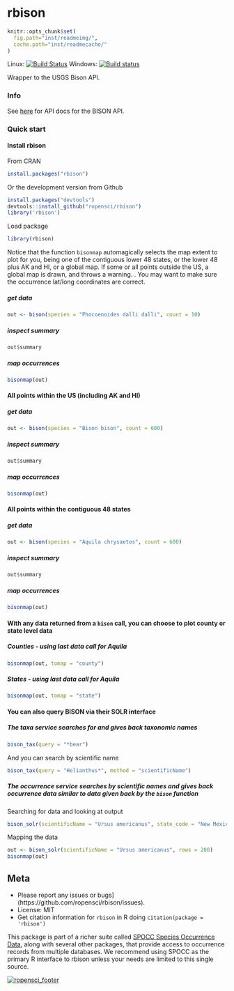 rbison
======

```r
knitr::opts_chunk$set(
  fig.path="inst/readmeimg/",
  cache.path="inst/readmecache/"
)
```

Linux: [![Build Status](https://api.travis-ci.org/ropensci/rbison.png)](https://travis-ci.org/ropensci/rbison)
Windows: [![Build status](https://ci.appveyor.com/api/projects/status/fue2n8wgmjptgoe6?svg=true)](https://ci.appveyor.com/project/sckott/rbison)

Wrapper to the USGS Bison API.

### Info

See [here](http://bison.usgs.ornl.gov/doc/services.jsp) for API docs for the BISON API.


### Quick start

#### Install rbison

From CRAN

```r
install.packages("rbison")
```

Or the development version from Github

```r
install.packages("devtools")
devtools::install_github("ropensci/rbison")
library('rbison')
```

Load package

```r
library(rbison)
```

Notice that the function `bisonmap` automagically selects the map extent to plot for you, being one of the contiguous lower 48 states, or the lower 48 plus AK and HI, or a global map. If some or all points outside the US, a global map is drawn, and throws a warning. . You may want to make sure the occurrence lat/long coordinates are correct.

##### get data

```r
out <- bison(species = "Phocoenoides dalli dalli", count = 10)
```


##### inspect summary

```r
out$summary
```

##### map occurrences

```r
bisonmap(out)
```

####  All points within the US (including AK and HI)
##### get data

```r
out <- bison(species = "Bison bison", count = 600)
```


##### inspect summary

```r
out$summary
```

##### map occurrences

```r
bisonmap(out)
```

####  All points within the contiguous 48 states
##### get data

```r
out <- bison(species = "Aquila chrysaetos", count = 600)
```


##### inspect summary

```r
out$summary
```


##### map occurrences

```r
bisonmap(out)
```


####  With any data returned from a `bison` call, you can choose to plot county or state level data
##### Counties - using last data call for Aquila

```r
bisonmap(out, tomap = "county")
```

##### States - using last data call for Aquila

```r
bisonmap(out, tomap = "state")
```


####  You can also query BISON via their SOLR interface
##### The taxa service searches for and gives back taxonomic names

```r
bison_tax(query = "*bear")
```

And you can search by scientific name

```r
bison_tax(query = "Helianthus*", method = "scientificName")
```

##### The occurrence service searches by scientific names and gives back occurrence data similar to data given back by the `bison` function

Searching for data and looking at output

```r
bison_solr(scientificName = "Ursus americanus", state_code = "New Mexico", rows = 50, fl = "eventDate,scientificName")
```

Mapping the data


```r
out <- bison_solr(scientificName = "Ursus americanus", rows = 200)
bisonmap(out)
```

## Meta

* Please report any issues or bugs](https://github.com/ropensci/rbison/issues).
* License: MIT
* Get citation information for `rbison` in R doing `citation(package = 'rbison')`

This package is part of a richer suite called [SPOCC Species Occurrence Data](https://github.com/ropensci/spocc), along with several other packages, that provide access to occurrence records from multiple databases. We recommend using SPOCC as the primary R interface to rbison unless your needs are limited to this single source.

[![ropensci_footer](http://ropensci.org/public_images/github_footer.png)](http://ropensci.org)
